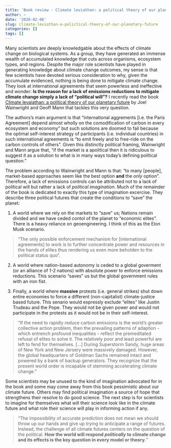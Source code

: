 ```yaml
---
title: 'Book review - Climate leviathan: a political theory of our planetary future'
author: ~
date: '2020-02-06'
slug: climate-leviathan-a-polictical-theory-of-our-planetary-future
categories: []
tags: []
---
```


Many scientists are deeply knowledgable about the effects of climate change on biological systems. As a group, they have generated an immense wealth of accumulated knowledge that cuts across organisms, ecosystem types, and regions. Despite the major role scientists have played in generating knowledge about climate change outcomes, my sense is that few scientists have devoted serious consideration to why, given the accumulate evidenced, nothing is being done to mitigate climate change. They look at international agreements that seem powerless and ineffective and wonder: **Is the reason for a lack of emissions reductions to mitigate climate change simply a lack of "political will"?** I recently read the book [Climate levaiathan: a political theory of our planetary future](https://www.versobooks.com/books/2545-climate-leviathan) by Joel Wainwright and Geoff Mann that tackles this very question. 

The authors's main argument is that "international aggrements [i.e. the Paris Agreement] depend almost wholly on the comodification of carbon in every ecosystem and economy" but such solutions are doomed to fail because the optimal self-interest strategy of participants (i.e. individual countries) in such international agreements is "to emit freely and to free-ride on the carbon controls of others". Given this distinctly political framing, Wainwright and Mann argue that, "if the market is a apolitical then it is ridiculous to suggest it as a solution to what is in many ways today's defining political question." 

The problem according to Wainwright and Mann is that: "to many [people], market-based approaches seem like the best option **and** the _only_ option". Therefore, a lack of emissions controls can be attributed not to a lack of political will but rather a lack of _political imagination_. Much of the remainder of the book is dedicated to exactly this type of imagination excercise. They describe three political futures that create the conditions to "save" the planet:

1. A world where we rely on the markets to "save" us; Nations remain divided and we have ceded contol of the planet to "economic elites". There is a heavy reliance on geoengineering. I think of this as the Elon Musk scenario. 

> "The only possible enforcement mechanism for [international agreements] to work is to further concentrate power and resources in the hands of elites thus rendering us even more beholden to the political status quo". 

2. A world where nation-based autonomy is ceded to a global goverment (or an alliance of 1-2 nations) with absolute power to enforce emissions reductions. This scenario "saves" us but the global government rules with an iron fist.

3. Finally, a world where **massive** protests (i.e. general strikes) shut down entire economies to force a different (non-capitalist) climate-justice based future. This senario would expressly exclude "elites" like Justin Trudeau and the Pope. They would not be given power and would not participate in the protests as it would not be in their self-interest.

> "If the need to rapidly reduce carbon emissions is the world's greater collective action problem, then the prevailing patterns of adaption - which entrench profound inequalities - reflect the premeditated refusal of elites to solve it. The relatively poor and least powerful are left to fend for themselves. [...] During Superstorm Sandy, huge areas of New York and New Jersery were massively damaged. However, the global headquarters of Goldman Sachs remained intact and powered by a bank of backup generators. They recognize that the present world order is incapable of stemming accelerating climate change." 

Some scientists may be unused to the kind of imagination advocated for in the book and some may come away from this book pessimistic about our climate future. Others may find political imagination a source of hope that strengthens their resolve to do good science. The next step is for scientists to imagine for themselves what will their science look like in the climate future and what role their science will play in informing action if any. 

> "The impossibility of accurate prediction does not mean we should throw up our hands and give up trying to anticipate a range of futures. Instead, the challenge of all climate futures centers on the question of the political. **How the world will respond _politically_ to climate change and its effects is the key question in every model or theory.**" 
